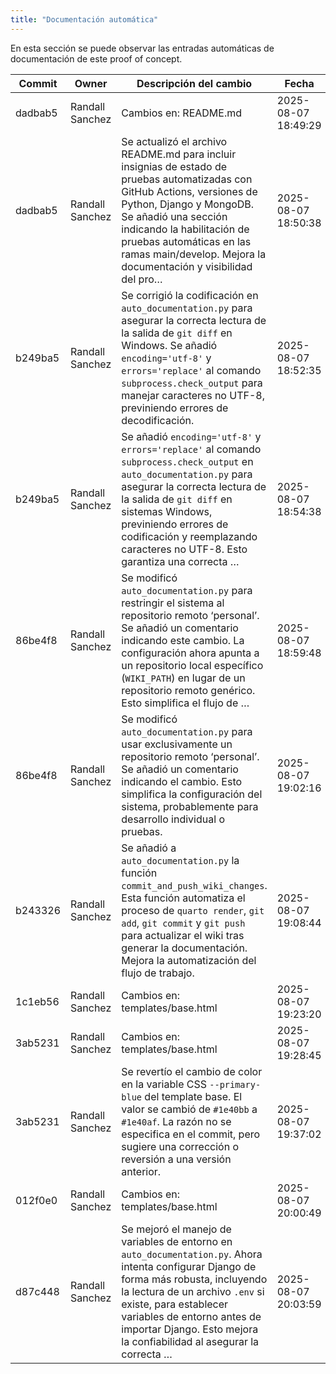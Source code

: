 ```yaml
---
title: "Documentación automática"
---
```


En esta sección se puede observar las entradas automáticas de documentación de este proof of concept.

| Commit             | Owner       | Descripción del cambio | Fecha|
|--------------------|-------------|------------------------|------|
|dadbab5|Randall Sanchez|Cambios en: README.md|2025-08-07 18:49:29|
|dadbab5|Randall Sanchez|Se actualizó el archivo README.md para incluir insignias de estado de pruebas automatizadas con GitHub Actions,  versiones de Python, Django y MongoDB.  Se añadió una sección indicando la habilitación de pruebas automáticas en las ramas main/develop.  Mejora la documentación y visibilidad del pro...|2025-08-07 18:50:38|
|b249ba5|Randall Sanchez|Se corrigió la codificación en `auto_documentation.py` para asegurar la correcta lectura de la salida de `git diff` en Windows.  Se añadió `encoding='utf-8'` y `errors='replace'` al comando `subprocess.check_output` para manejar caracteres no UTF-8, previniendo errores de decodificación.|2025-08-07 18:52:35|
|b249ba5|Randall Sanchez|Se añadió `encoding='utf-8'` y `errors='replace'` al comando `subprocess.check_output` en `auto_documentation.py` para asegurar la correcta lectura de la salida de `git diff` en sistemas Windows, previniendo errores de codificación y reemplazando caracteres no UTF-8.  Esto garantiza una correcta ...|2025-08-07 18:54:38|
|86be4f8|Randall Sanchez|Se modificó `auto_documentation.py` para restringir el sistema al repositorio remoto 'personal'.  Se añadió un comentario indicando este cambio.  La configuración ahora apunta a un repositorio local específico (`WIKI_PATH`) en lugar de un repositorio remoto genérico.  Esto simplifica el flujo de ...|2025-08-07 18:59:48|
|86be4f8|Randall Sanchez|Se modificó `auto_documentation.py` para usar exclusivamente un repositorio remoto 'personal'.  Se añadió un comentario indicando el cambio.  Esto simplifica la configuración del sistema, probablemente para desarrollo individual o pruebas.|2025-08-07 19:02:16|
|b243326|Randall Sanchez|Se añadió a `auto_documentation.py` la función `commit_and_push_wiki_changes`.  Esta función automatiza el proceso de  `quarto render`, `git add`, `git commit` y `git push` para actualizar el wiki tras generar la documentación.  Mejora la automatización del flujo de trabajo.|2025-08-07 19:08:44|
|1c1eb56|Randall Sanchez|Cambios en: templates/base.html|2025-08-07 19:23:20|
|3ab5231|Randall Sanchez|Cambios en: templates/base.html|2025-08-07 19:28:45|
|3ab5231|Randall Sanchez|Se revertío el cambio de color en la variable CSS `--primary-blue` del template base.  El valor se cambió de `#1e40bb` a `#1e40af`.  La razón no se especifica en el commit, pero sugiere una corrección o reversión a una versión anterior.|2025-08-07 19:37:02|
|012f0e0|Randall Sanchez|Cambios en: templates/base.html|2025-08-07 20:00:49|
|d87c448|Randall Sanchez|Se mejoró el manejo de variables de entorno en `auto_documentation.py`.  Ahora intenta configurar Django de forma más robusta, incluyendo la lectura de un archivo `.env` si existe, para establecer variables de entorno antes de importar Django. Esto mejora la confiabilidad al asegurar la correcta ...|2025-08-07 20:03:59|